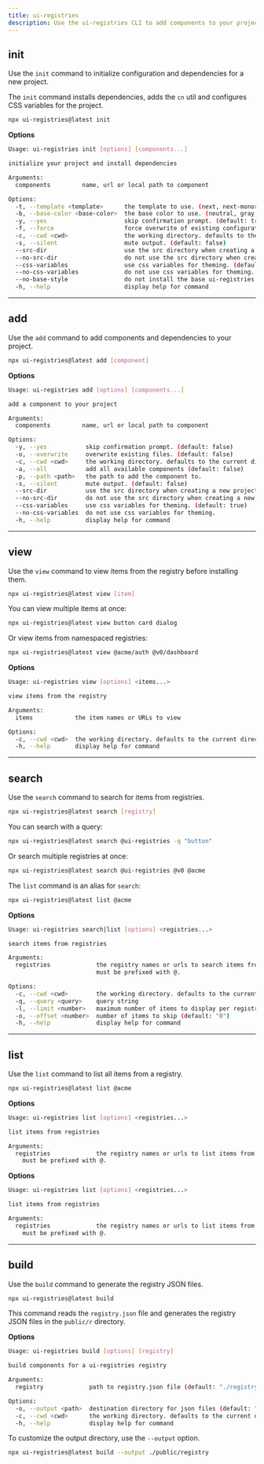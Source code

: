 ```yaml
---
title: ui-registries
description: Use the ui-registries CLI to add components to your project.
---
```


## init

Use the `init` command to initialize configuration and dependencies for a new project.

The `init` command installs dependencies, adds the `cn` util and configures CSS variables for the project.

```bash
npx ui-registries@latest init
```

**Options**

```bash
Usage: ui-registries init [options] [components...]

initialize your project and install dependencies

Arguments:
  components         name, url or local path to component

Options:
  -t, --template <template>      the template to use. (next, next-monorepo)
  -b, --base-color <base-color>  the base color to use. (neutral, gray, zinc, stone, slate)
  -y, --yes                      skip confirmation prompt. (default: true)
  -f, --force                    force overwrite of existing configuration. (default: false)
  -c, --cwd <cwd>                the working directory. defaults to the current directory.
  -s, --silent                   mute output. (default: false)
  --src-dir                      use the src directory when creating a new project. (default: false)
  --no-src-dir                   do not use the src directory when creating a new project.
  --css-variables                use css variables for theming. (default: true)
  --no-css-variables             do not use css variables for theming.
  --no-base-style                do not install the base ui-registries style
  -h, --help                     display help for command
```

---

## add

Use the `add` command to add components and dependencies to your project.

```bash
npx ui-registries@latest add [component]
```

**Options**

```bash
Usage: ui-registries add [options] [components...]

add a component to your project

Arguments:
  components         name, url or local path to component

Options:
  -y, --yes           skip confirmation prompt. (default: false)
  -o, --overwrite     overwrite existing files. (default: false)
  -c, --cwd <cwd>     the working directory. defaults to the current directory.
  -a, --all           add all available components (default: false)
  -p, --path <path>   the path to add the component to.
  -s, --silent        mute output. (default: false)
  --src-dir           use the src directory when creating a new project. (default: false)
  --no-src-dir        do not use the src directory when creating a new project.
  --css-variables     use css variables for theming. (default: true)
  --no-css-variables  do not use css variables for theming.
  -h, --help          display help for command
```

---

## view

Use the `view` command to view items from the registry before installing them.

```bash
npx ui-registries@latest view [item]
```

You can view multiple items at once:

```bash
npx ui-registries@latest view button card dialog
```

Or view items from namespaced registries:

```bash
npx ui-registries@latest view @acme/auth @v0/dashboard
```

**Options**

```bash
Usage: ui-registries view [options] <items...>

view items from the registry

Arguments:
  items            the item names or URLs to view

Options:
  -c, --cwd <cwd>  the working directory. defaults to the current directory.
  -h, --help       display help for command
```

---

## search

Use the `search` command to search for items from registries.

```bash
npx ui-registries@latest search [registry]
```

You can search with a query:

```bash
npx ui-registries@latest search @ui-registries -q "button"
```

Or search multiple registries at once:

```bash
npx ui-registries@latest search @ui-registries @v0 @acme
```

The `list` command is an alias for `search`:

```bash
npx ui-registries@latest list @acme
```

**Options**

```bash
Usage: ui-registries search|list [options] <registries...>

search items from registries

Arguments:
  registries             the registry names or urls to search items from. Names
                         must be prefixed with @.

Options:
  -c, --cwd <cwd>        the working directory. defaults to the current directory.
  -q, --query <query>    query string
  -l, --limit <number>   maximum number of items to display per registry (default: "100")
  -o, --offset <number>  number of items to skip (default: "0")
  -h, --help             display help for command
```

---

## list

Use the `list` command to list all items from a registry.

```bash
npx ui-registries@latest list @acme
```

**Options**

```bash
Usage: ui-registries list [options] <registries...>

list items from registries

Arguments:
  registries             the registry names or urls to list items from. Names
    must be prefixed with @.
```

**Options**

```bash
Usage: ui-registries list [options] <registries...>

list items from registries

Arguments:
  registries             the registry names or urls to list items from. Names
    must be prefixed with @.
```

---

## build

Use the `build` command to generate the registry JSON files.

```bash
npx ui-registries@latest build
```

This command reads the `registry.json` file and generates the registry JSON files in the `public/r` directory.

**Options**

```bash
Usage: ui-registries build [options] [registry]

build components for a ui-registries registry

Arguments:
  registry             path to registry.json file (default: "./registry.json")

Options:
  -o, --output <path>  destination directory for json files (default: "./public/r")
  -c, --cwd <cwd>      the working directory. defaults to the current directory.
  -h, --help           display help for command
```

To customize the output directory, use the `--output` option.

```bash
npx ui-registries@latest build --output ./public/registry
```
